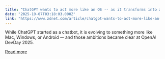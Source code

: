 ```yaml
---
title: "ChatGPT wants to act more like an OS -- as it transforms into an app platform"
date: "2025-10-07T03:18:03.000Z"
link: "https://www.zdnet.com/article/chatgpt-wants-to-act-more-like-an-os-as-it-transforms-into-an-app-platform/"
---
```


While ChatGPT started as a chatbot, it is evolving to something more like Mac, Windows, or Android -- and those ambitions became clear at OpenAI DevDay 2025.

[Read more](https://www.zdnet.com/article/chatgpt-wants-to-act-more-like-an-os-as-it-transforms-into-an-app-platform/)
